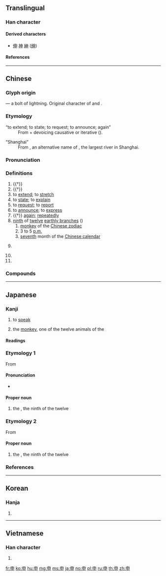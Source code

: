 {{character info/new}}
{{also|田|甲|由|𢑚}}
==Translingual==

===Han character===
{{Han char|rn=102|rad=田|as=00|sn=5|four=50006|canj=LWL|ids=⿻曰丨}}

====Derived characters====
* [[伸]] [[神]] [[紳]] ([[绅]])

====References====
{{Han ref|kx=0758.040|dkj=21726|dj=1168.010|hdz=42526.010|uh=7533}}

----

==Chinese==
{{zh-forms|alt=𢑚,𦥔,伸-“to extend; to stretch; to state; to explain”}}

===Glyph origin===
{{Han etyl}}

{{liushu|p}} — a bolt of lightning. Original character of {{och-l|電|lightning}} and {{och-l|神|god; deity; spirit}}.

===Etymology===
; “to extend; to state; to request; to announce; again”
: From {{och-l|引|to pull; to draw}} + devoicing causative or iterative ({{zh-ref|Schuessler, 2007}}).

; “Shanghai”
: From {{zh-l|春申江}}, an alternative name of {{zh-l|黃浦江}}, the largest river in Shanghai.

===Pronunciation===
{{zh-pron
|m=shēn
|c=san1
|h=pfs=sṳ̂n
|md=sĭng
|mn=sin/chhun
|mn_note=sin - literary; chhun - vernacular
|w=1sen
|mc=y
|oc=y
|cat=v,adv,n,pn
}}

===Definitions===
{{zh-hanzi}}

# {{†}} {{zh-original|電|lightning}}
# {{†}} {{zh-original|神|lightning}}
# to [[extend]]; to [[stretch]]
# to [[state]]; to [[explain]]
# to [[request]]; to [[report]]
# to [[announce]]; to [[express]]
# {{†}} [[again]]; [[repeatedly]]
# [[ninth]] of [[twelve]] [[earthly branch]]es ({{zh-l|*十二支}})
## [[monkey]] of the [[Chinese zodiac]]
## 3 to 5 [[p.m.]]
## [[seventh]] month of the [[Chinese calendar]]
# {{zh-div|國}} {{w|Shen (state)|Shen}} {{gloss|vassal state during the {{w|Zhou dynasty}}}}
# {{zh-altname|上海|[[Shanghai]]}}
# {{surname|lang=zh}}

===Compounds===
{{zh-der|伊留申|守庚申|引申義|引申|三令五申|申覆|申請|申訴|春申江|申屠|申浦|申時|申理|申令|申申|申重|申明|申論|申旦達夕|申討|申報|熊經鳥申|昭冤申枉|申文|春申君|申詳|申述|申領|申韓|申冤|擊鼓申冤|申飭|申雪|申辯|申請書|申說|申解|申旦|申斥|申救|申奏|申告|甲申之役|生申令日|申辦|申叔|申謝|申狀|按鈴申告|申誡|露申|重申}}

----

==Japanese==

===Kanji===
{{ja-kanji|grade=3|rs=田00}}

# {{qualifier|humble}} to [[speak]]
# the [[monkey]], one of the twelve animals of the {{w|Chinese zodiac}}

====Readings====
{{ja-readings
|goon=[[しん]] (shin)
|kanon=[[しん]] (shin)
|kun=[[もうす]] ([[申す]], mōsu), [[もうし]] ([[申し]], mōshi), [[さる]] (saru) {{non-joyo-reading}}
}}

===Etymology 1===
{{ja-kanjitab|さる|yomi=k}}
{{wp|lang=ja}}
From {{m|ja|猿|tr=saru||[[monkey]]}}

====Pronunciation====
{{ja-pron|acc=1|y=k|さる|acc_ref=DJR,SMK5,NHK}}
* {{hmp|lang=ja|sort=さる|猿|去る|避る|然る}}

====Proper noun====
{{ja-pos|proper|さる}}

# the {{w|Monkey (zodiac)|Monkey}}, the ninth of the twelve {{w|Earthly Branches}}

===Etymology 2===
{{ja-kanjitab|しん|yomi=o}}
From {{der|ja|ltc|申|tr=syin|sort=しん}}

====Proper noun====
{{ja-pos|proper|しん}}

# the {{w|Monkey (zodiac)|Monkey}}, the ninth of the twelve {{w|Earthly Branches}}

===References===
<references/>

{{cln|ja|words with multiple readings}}
{{C|ja|Earthly Branches|sort=さる}}
----

==Korean==

===Hanja===
{{ko-hanja|hangeul=신|eumhun=|rv=shin|mr=shin|y=shin}}

# {{defn|lang=ko|sort=田00}}

----

==Vietnamese==

===Han character===
{{vi-hantu|[[thân]]|rs=田00}}

# {{defn|lang=vi|sort=田00}}

[[fr:申]]
[[ko:申]]
[[hu:申]]
[[mg:申]]
[[ms:申]]
[[ja:申]]
[[no:申]]
[[pl:申]]
[[ru:申]]
[[th:申]]
[[zh:申]]